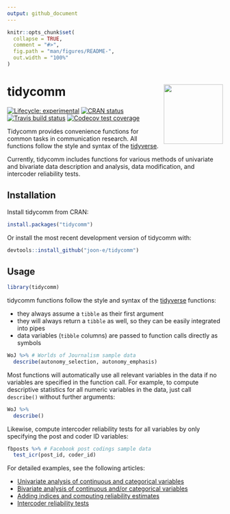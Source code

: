 ```yaml
---
output: github_document
---
```


```r
knitr::opts_chunk$set(
  collapse = TRUE,
  comment = "#>",
  fig.path = "man/figures/README-",
  out.width = "100%"
)
```
# tidycomm <img src='man/figures/logo.png' align="right" height="138.5" />

<!-- badges: start -->
[![Lifecycle: experimental](https://img.shields.io/badge/lifecycle-experimental-orange.svg)](https://www.tidyverse.org/lifecycle/#experimental)
[![CRAN status](https://www.r-pkg.org/badges/version/tidycomm)](https://CRAN.R-project.org/package=tidycomm)
[![Travis build status](https://travis-ci.org/joon-e/tidycomm.svg?branch=master)](https://travis-ci.org/joon-e/tidycomm)
[![Codecov test coverage](https://codecov.io/gh/joon-e/tidycomm/branch/master/graph/badge.svg)](https://codecov.io/gh/joon-e/tidycomm?branch=master)
<!-- badges: end -->

Tidycomm provides convenience functions for common tasks in communication research. All functions follow the style and syntax of the [tidyverse](https://www.tidyverse.org/).

Currently, tidycomm includes functions for various methods of univariate and bivariate data description and analysis, data modification, and intercoder reliability tests. 

## Installation

Install tidycomm from CRAN:

```r
install.packages("tidycomm")
```

Or install the most recent development version of tidycomm with:

```r
devtools::install_github("joon-e/tidycomm")
```

## Usage

```r
library(tidycomm)
```

tidycomm functions follow the style and syntax of the [tidyverse](https://www.tidyverse.org/) functions:

- they always assume a `tibble` as their first argument
- they will always return a `tibble` as well, so they can be easily integrated into pipes
- data variables (`tibble` columns) are passed to function calls directly as symbols

```r
WoJ %>% # Worlds of Journalism sample data
  describe(autonomy_selection, autonomy_emphasis)
```

Most functions will automatically use all relevant variables in the data if no variables are specified in the function call. For example, to compute descriptive statistics for all numeric variables in the data, just call `describe()` without further arguments:

```r
WoJ %>% 
  describe()
```

Likewise, compute intercoder reliability tests for all variables by only specifying the post and coder ID variables:

```r
fbposts %>% # Facebook post codings sample data
  test_icr(post_id, coder_id)
```

For detailed examples, see the following articles:

* [Univariate analysis of continuous and categorical variables](https://joon-e.github.io/tidycomm/articles/v01_univariate.html)
* [Bivariate analysis of continuous and/or categorical variables](https://joon-e.github.io/tidycomm/articles/v02_bivariate.html)
* [Adding indices and computing reliability estimates](https://joon-e.github.io/tidycomm/articles/v03_reliability.html)
* [Intercoder reliability tests](https://joon-e.github.io/tidycomm/articles/v04_icr.html)
